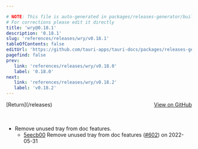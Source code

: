 ```yaml
---

# NOTE: This file is auto-generated in packages/releases-generator/build.ts
# For corrections please edit it directly
title: 'wry@0.18.1'
description: '0.18.1'
slug: 'references/releases/wry/v0.18.1'
tableOfContents: false
editUrl: 'https://github.com/tauri-apps/tauri-docs/packages/releases-generator/build.ts'
pagefind: false
prev:
   link: 'references/releases/wry/v0.18.0'
   label: '0.18.0'
next:
   link: 'references/releases/wry/v0.18.2'
   label: 'v0.18.2'
---
```


<div style="margin-bottom:3rem; display: flex; justify-content: space-between; align-items: center"><span>[Return](/releases)</span><span><a href="https://github.com/tauri-apps/wry/releases/tag/wry-v0.18.1">View on GitHub</a></span></div>

- Remove unused tray from doc features.
  - [5eecb00](https://github.com/tauri-apps/wry/commit/5eecb0074397efa40351b3caa8fd4a6d972c4c85) Remove unused tray from doc features ([#602](https://github.com/tauri-apps/wry/pull/602)) on 2022-05-31

